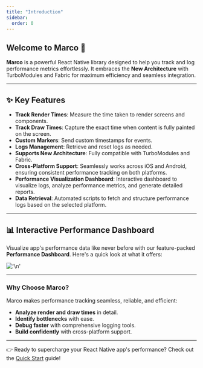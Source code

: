 ```yaml
---
title: "Introduction"
sidebar:
  order: 0
---
```


## Welcome to **Marco** 🚀

**Marco** is a powerful React Native library designed to help you track and log performance metrics effortlessly. It embraces the **New Architecture** with TurboModules and Fabric for maximum efficiency and seamless integration.

---

## ✨ **Key Features**

- **Track Render Times**: Measure the time taken to render screens and components.
- **Track Draw Times**: Capture the exact time when content is fully painted on the screen.
- **Custom Markers**: Send custom timestamps for events.
- **Logs Management**: Retrieve and reset logs as needed.
- **Supports New Architecture**: Fully compatible with TurboModules and Fabric.
- **Cross-Platform Support**: Seamlessly works across iOS and Android, ensuring consistent performance tracking on both platforms.
- **Performance Visualization Dashboard**: Interactive dashboard to visualize logs, analyze performance metrics, and generate detailed reports.
- **Data Retrieval**: Automated scripts to fetch and structure performance logs based on the selected platform.

---

## 📊 **Interactive Performance Dashboard**

Visualize app's performance data like never before with our feature-packed **Performance Dashboard**. Here's a quick look at what it offers:

!['\n'](../../../assets/dashboard.gif)

---

### Why Choose Marco?

Marco makes performance tracking seamless, reliable, and efficient:

- **Analyze render and draw times** in detail.
- **Identify bottlenecks** with ease.
- **Debug faster** with comprehensive logging tools.
- **Build confidently** with cross-platform support.

---

👉 Ready to supercharge your React Native app's performance? Check out the [Quick Start](../quick-start) guide!
